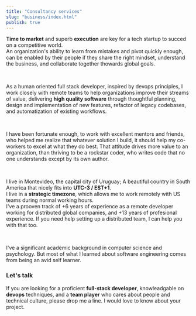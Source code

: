```yaml
---
title: "Consultancy services"
slug: "business/index.html"
publish: true
---
```


**Time to market** and superb **execution** are key for a tech startup to succed on a competitive world.  
An organization's ability to learn from mistakes and pivot quickly enough, can be enabled by their people if they share the right mindset, understand the business, and collaborate together thowards global goals.  

<br/>

As a human oriented full stack developer, inspired by devops principles, I work closely with remote teams to help organizations improve their streams of value, delivering **high quality software** through thoughtful planning, design and implementation of new features, refactor of legacy codebases, and automatization of existing workflows.

<br/>

I have been fortunate enough, to work with excellent mentors and friends, who helped me realize that whatever solution I build, it should help my co-workers to excel at what they do best. That attitude drives more value to an organization, than thriving to be a rockstar coder, who writes code that no one understands except by its own author.  

<br/>

I live in Montevideo, the capital city of Uruguay; A beautiful country in South America that nicely fits into **UTC-3 / EST+1**.  
I live in a **strategic timezone**, which allows me to work remotely with US teams during normal working hours.  
I've a prooven track of +6 years of experience as a remote developer working for distributed global companies, and +13 years of profesional experience.
If you need help setting up a distributed team, I can help you with that too.  

<br/>

I've a significant academic background in computer science and psychology. But most of what I learned about software engineering comes from being an avid self learner.

### Let's talk

If you are looking for a proficient **full-stack developer**, knowleadgable on **devops** techniques, and a **team player** who cares about people and technical culture, please drop me a line. I would love to know about your project.  
<br/>
<br/>
<ContactLink />
